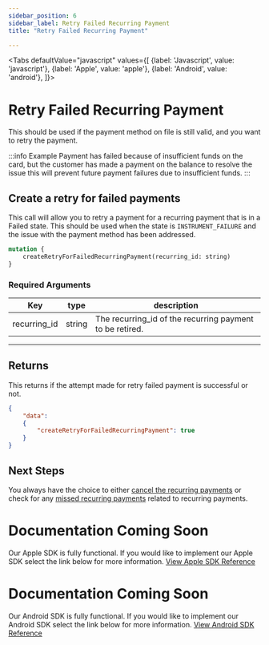 ```yaml
---
sidebar_position: 6
sidebar_label: Retry Failed Recurring Payment
title: "Retry Failed Recurring Payment"

---
```



<Tabs
  defaultValue="javascript"
  values={[
    {label: 'Javascript', value: 'javascript'},
    {label: 'Apple', value: 'apple'},
    {label: 'Android', value: 'android'},
  ]}>
  <TabItem value="javascript">

# Retry Failed Recurring Payment
This should be used if the payment method on file is still valid, and you want to retry the payment.

:::info Example
Payment has failed because of insufficient funds on the card, but the customer has made a payment on the balance to resolve the issue this will  prevent future payment failures due to insufficient funds.
:::


## Create a retry for failed payments
This call will allow you to retry a payment for a recurring payment that is in a Failed state. This should be used when the state is `INSTRUMENT_FAILURE` and the issue with the payment method has been addressed.

```graphql
mutation {
    createRetryForFailedRecurringPayment(recurring_id: string)
}

```

### Required Arguments
|Key                |type         |       description                     |
|-------------------|-------------|---------------------------------------|     
| recurring_id            |string        |The recurring_id of the recurring payment to be retired.|


***

## Returns
This returns if the attempt made for retry failed payment is successful or not.

```JSON
{
    "data": 
    {
        "createRetryForFailedRecurringPayment": true
    }
}
```

## Next Steps
You always have the choice to either [cancel the recurring payments](cancel_recurring_payments.mdx) or check for any [missed recurring payments](missed_recurring_payment_data.mdx) related to recurring payments.

</TabItem>
  <TabItem value="apple">

# Documentation Coming Soon
Our Apple SDK is fully functional. If you would like to implement our Apple SDK select the link below for more information.
<a href= "../../../sdk/apple/MAIN" class="button button--primary button--md">View Apple SDK Reference</a>

  </TabItem>

  <TabItem value="android">

# Documentation Coming Soon
Our Android SDK is fully functional. If you would like to implement our Android SDK select the link below for more information.
<a href= "../../../sdk/android/MAIN" class="button button--primary button--md">View Android SDK Reference</a>

  </TabItem>

</Tabs>